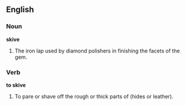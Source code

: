 ==English==

===Noun===

'''skive'''

#The iron lap used by diamond polishers in finishing the facets of the gem.

===Verb===

'''to skive'''

#To pare or shave off the rough or thick parts of (hides or leather).